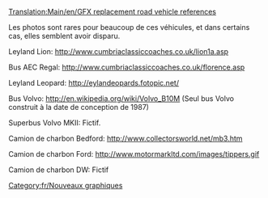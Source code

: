 [[Translation:Main/en/GFX replacement road vehicle references]]
{{en/-}}
[[Category:fr/Nouveaux graphiques]]

Les photos sont rares pour beaucoup de ces véhicules, et dans certains cas, elles semblent avoir disparu.

Leyland Lion:
http://www.cumbriaclassiccoaches.co.uk/lion1a.asp

Bus AEC Regal:
http://www.cumbriaclassiccoaches.co.uk/florence.asp

Leyland Leopard:
http://eylandeopards.fotopic.net/

Bus Volvo:
http://en.wikipedia.org/wiki/Volvo_B10M (Seul bus Volvo construit à la date de conception de 1987)

Superbus Volvo MKII:
Fictif.

Camion de charbon Bedford:
http://www.collectorsworld.net/mb3.htm

Camion de charbon Ford:
http://www.motormarkltd.com/images/tippers.gif

Camion de charbon DW:
Fictif